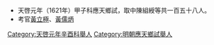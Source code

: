*天啓元年（1621年）甲子科應天鄉試，取中陳組綬等共一百五十八人。
*考官[[黃立極|黃立極]]、[[黃儒炳|黃儒炳]]
[[Category:天啓元年辛酉科舉人|Category:天啓元年辛酉科舉人]]
[[Category:明朝應天鄉試舉人|Category:明朝應天鄉試舉人]]
